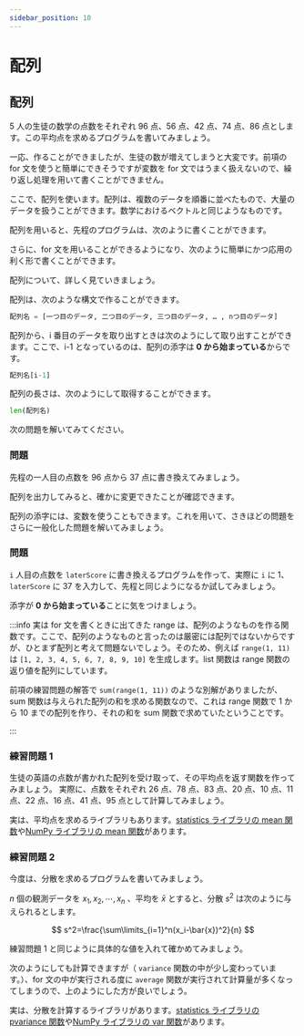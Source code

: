```yaml
---
sidebar_position: 10
---
```



# 配列

## 配列

5 人の生徒の数学の点数をそれぞれ 96 点、56 点、42 点、74 点、86 点とします。この平均点を求めるプログラムを書いてみましょう。

<ViewSource path="/array/average.ipynb" />

一応、作ることができましたが、生徒の数が増えてしまうと大変です。前項の for 文を使うと簡単にできそうですが変数を for 文ではうまく扱えないので、繰り返し処理を用いて書くことができません。

ここで、配列を使います。配列は、複数のデータを順番に並べたもので、大量のデータを扱うことができます。数学におけるベクトルと同じようなものです。

配列を用いると、先程のプログラムは、次のように書くことができます。

<ViewSource path="/array/average2.ipynb" />

さらに、for 文を用いることができるようになり、次のように簡単にかつ応用の利く形で書くことができます。

<ViewSource path="/array/average3.ipynb" />

配列について、詳しく見ていきましょう。

配列は、次のような構文で作ることができます。

```python
配列名 = [一つ目のデータ, 二つ目のデータ, 三つ目のデータ, … , nつ目のデータ]
```

配列から、i 番目のデータを取り出すときは次のようにして取り出すことができます。ここで、i-1 となっているのは、配列の添字は **0 から始まっている**からです。

```python
配列名[i-1]
```

配列の長さは、次のようにして取得することができます。

```python
len(配列名)
```

次の問題を解いてみてください。

### 問題

先程の一人目の点数を 96 点から 37 点に書き換えてみましょう。

<Answer>
<ViewSource path="/array/change.ipynb" />

配列を出力してみると、確かに変更できたことが確認できます。

<ViewSource path="/array/change2.ipynb" />
</Answer>

配列の添字には、変数を使うこともできます。これを用いて、さきほどの問題をさらに一般化した問題を解いてみましょう。

### 問題

`i` 人目の点数を `laterScore` に書き換えるプログラムを作って、実際に `i` に 1、`laterScore` に 37 を入力して、先程と同じようになるか試してみましょう。

<Answer>

添字が **0 から始まっている**ことに気をつけましょう。

<ViewSource path="/array/change3.ipynb" />
</Answer>

:::info
実は for 文を書くときに出てきた range は、配列のようなものを作る関数です。ここで、配列のようなものと言ったのは厳密には配列ではないからですが、ひとまず配列と考えて問題ないでしょう。そのため、例えば `range(1, 11)` は `[1, 2, 3, 4, 5, 6, 7, 8, 9, 10]` を生成します。list 関数は range 関数の返り値を配列にしています。

<ViewSource path="/array/range.ipynb" />

前項の練習問題の解答で `sum(range(1, 11))` のような別解がありましたが、sum 関数は与えられた配列の和を求める関数なので、これは range 関数で 1 から 10 までの配列を作り、それの和を sum 関数で求めていたということです。

<ViewSource path="/array/sum.ipynb" />

<ViewSource path="/array/sum2.ipynb" />

:::

### 練習問題 1

生徒の英語の点数が書かれた配列を受け取って、その平均点を返す関数を作ってみましょう。
実際に、点数をそれぞれ 26 点、78 点、83 点、20 点、10 点、11 点、22 点、16 点、41 点、95 点として計算してみましょう。

<Answer>
<ViewSource path="/array/average10.ipynb" />

実は、平均点を求めるライブラリもあります。[statistics ライブラリの mean 関数](https://docs.python.org/ja/3/library/statistics.html#statistics.mean)や[NumPy ライブラリの mean 関数](https://numpy.org/doc/stable/reference/generated/numpy.mean.html)があります。

<ViewSource path="/array/average_statistics.ipynb" />

<ViewSource path="/array/average_numpy.ipynb" />
</Answer>

### 練習問題 2

今度は、分散を求めるプログラムを書いてみましょう。

$n$ 個の観測データを $x_1,x_2,\cdots,x_n$ 、平均を $\bar{x}$ とすると、分散 $s^2$ は次のように与えられるとします。

$$
s^2=\frac{\sum\limits_{i=1}^n(x_i-\bar{x})^2}{n}
$$

練習問題 1 と同じように具体的な値を入れて確かめてみましょう。

<Answer>
<ViewSource path="/array/variance.ipynb" />

次のようにしても計算できますが（ `variance` 関数の中が少し変わっています。）、for 文の中が実行される度に `average` 関数が実行されて計算量が多くなってしまうので、上のようにした方が良いでしょう。

<ViewSource path="/array/variance2.ipynb" />

実は、分散を計算するライブラリがあります。[statistics ライブラリの pvariance 関数](https://docs.python.org/ja/3/library/statistics.html#statistics.pvariance)や[NumPy ライブラリの var 関数](https://numpy.org/doc/stable/reference/generated/numpy.var.html)があります。

<ViewSource path="/array/variance_statistics.ipynb" />

<ViewSource path="/array/variance_numpy.ipynb" />

</Answer>
